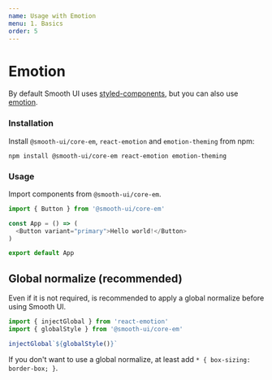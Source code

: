 ```yaml
---
name: Usage with Emotion
menu: 1. Basics
order: 5
---
```


# Emotion

By default Smooth UI uses [styled-components](http://styled-components.com/), but you can also use [emotion](https://emotion.sh/).

### Installation

Install `@smooth-ui/core-em`, `react-emotion` and `emotion-theming` from npm:

`npm install @smooth-ui/core-em react-emotion emotion-theming`

### Usage

Import components from `@smooth-ui/core-em`.

```js
import { Button } from '@smooth-ui/core-em'

const App = () => (
  <Button variant="primary">Hello world!</Button>
)

export default App
```

## Global normalize (recommended)

Even if it is not required, is recommended to apply a global normalize before using Smooth UI.

```js
import { injectGlobal } from 'react-emotion'
import { globalStyle } from '@smooth-ui/core-em'

injectGlobal`${globalStyle()}`
```

If you don't want to use a global normalize, at least add `* { box-sizing: border-box; }`.
